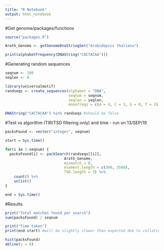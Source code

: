 ```yaml
---
title: "R Notebook"
output: html_notebook
---
```


#Get genome/packages/functions

```r
source("packages.R")

Arath_Genome <- getGenomeDnaStringSet("Arabidopsis thaliana")

print(alphabetFrequency(DNAString("CACTACAA")))
```


#Generating random sequences

```r
seqnum <- 100
seqlen <- 8

library(universalmotif)
randseqs <- create_sequences(alphabet = "DNA",
                             seqnum = seqnum, 
                             seqlen = seqlen,
                             monofreqs = c(A = 4, C = 3, G = 0, T = 1)) #from frequencies above

DNAString("CACTACAA") %in% randseqs #should be false
```


#Test vs algorithm (TIR/TSD filtering only) and time - run on 13/SEP/19

```r
packsFound <- vector("integer", seqnum)

start = Sys.time()

for(i in 1:seqnum) {
  packsFound[i] <- packSearch(randseqs[[i]],
                           Arath_Genome, 
                           mismatch = 0, 
                           element.length = c(300, 3500), 
                           TSD.length = 3) %>%
    count() %>%
    unlist()
}

end = Sys.time()
```

#Results

```r
print("Total matches found per search")
sum(packsFound) / seqnum

print("Time taken")
print(end-start) #will be slightly slower than expected due to collation of results

hist(packsFound)
abline(v = 8)
```

